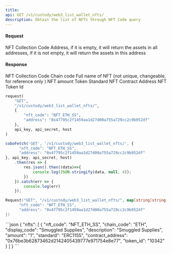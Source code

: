 ```yaml
---
title: 
api: GET /v1/custody/web3_list_wallet_nfts/ 
description: Obtain the list of NFTs through NFT Code query 
---
```

#### Request 

<ParamField body="nft_code" type="String" required>NFT Collection Code</ParamField> 
<ParamField body="address" type="String" >Address, if it is empty, it will return the assets in all addresses, if it is not empty, it will return the assets in this address</ParamField> 

#### Response 

<ResponseField name="nft_code" type="String" >NFT Collection Code</ResponseField> 
<ResponseField name="chain_code" type="String" >Chain code</ResponseField> 
<ResponseField name="description" type="String" >Full name of NFT (not unique, changeable, for reference only )</ResponseField> 
<ResponseField name="amount" type="String" >NFT amount</ResponseField> 
<ResponseField name="standard" type="String" >Token Standard</ResponseField> 
<ResponseField name="contract_address" type="String" >NFT Contract Address</ResponseField> 
<ResponseField name="token_id" type="String" >NFT Token Id</ResponseField> 
<RequestExample>
```python Python
request(
    "GET",
    "/v1/custody/web3_list_wallet_nfts/",
    {
        "nft_code": "NFT_ETH_SS",
        "address": "0x47795c2f1459aa1d27d00a755a729cc2c9b952df"
    },
    api_key, api_secret, host
)
```
```javascript Javascript
coboFetch('GET', '/v1/custody/web3_list_wallet_nfts/', {
      "nft_code": "NFT_ETH_SS",
      "address": "0x47795c2f1459aa1d27d00a755a729cc2c9b952df"
}, api_key, api_secret, host)
    .then(res => {
        res.json().then((data)=>{
            console.log(JSON.stringify(data, null, 4));
        })
    }).catch(err => {
        console.log(err)
    });
```
```go Go
Request("GET", "/v1/custody/web3_list_wallet_nfts/", map[string]string{
      "nft_code": "NFT_ETH_SS",
      "address": "0x47795c2f1459aa1d27d00a755a729cc2c9b952df"
})
```
</RequestExample>

<ResponseExample>
```json
{
  "nfts": [
    {
      "nft_code": "NFT_ETH_SS",
      "chain_code": "ETH",
      "display_code": "Smuggled Supplies",
      "description": "Smuggled Supplies",
      "amount": "1",
      "standard": "ERC1155",
      "contract_address": "0x76be3b62873462d2142405439777e971754e8e77",
      "token_id": "10342"
    }
  ]
}
```
</ResponseExample>
